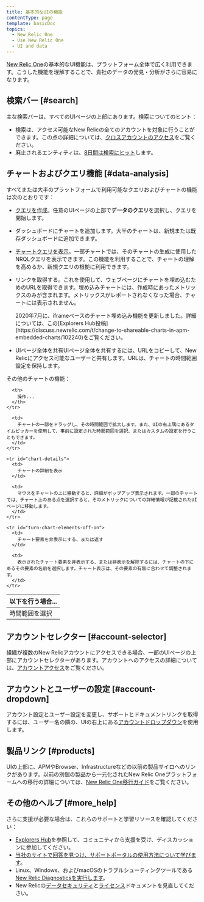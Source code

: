 ```yaml
---
title: 基本的なUIの機能
contentType: page
template: basicDoc
topics:
  - New Relic One
  - Use New Relic One
  - UI and data
---
```


[New Relic One](/docs/new-relic-one-overview)の基本的なUI機能は、プラットフォーム全体で広く利用できます。こうした機能を理解することで、貴社のデータの発見・分析がさらに容易になります。

## 検索バー [#search]

主な検索バーは、すべてのUIページの上部にあります。検索についてのヒント：

* 検索は、アクセス可能なNew Relicの全てのアカウントを対象に行うことができます。この点の詳細については、[クロスアカウントのアクセス](/docs/accounts/accounts-billing/general-account-settings/factors-affecting-access-features-data#account-access)をご覧ください。
* 廃止されるエンティティは、[8日間は検索にヒット](/docs/new-relic-one-entity-explorer#data-retention)します。

## チャートおよびクエリ機能 [#data-analysis]

すべてまたは大半のプラットフォームで利用可能なクエリおよびチャートの機能は次のとおりです：

* [クエリを作成](/docs/introduction-chart-builder)。任意のUIページの上部で**データのクエリ**を選択し、クエリを開始します。
* ダッシュボードにチャートを追加します。大半のチャートは、新規または既存ダッシュボードに追加できます。
* [チャートクエリを表示](/docs/query-your-data/nrql-new-relic-query-language/get-started/introduction-nrql-new-relics-query-language#what-is-nrql)。一部チャートでは、そのチャートの生成に使用したNRQLクエリを表示できます。この機能を利用することで、チャートの理解を高めるか、新規クエリの根拠に利用できます。
* リンクを取得する。これを使用して、ウェブページにチャートを埋め込むためのURLを取得できます。埋め込みチャートには、作成時にあったメトリックスのみが含まれます。メトリックスがレポートされなくなった場合、チャートには表示されません。

  <Callout variant="tip">
    2020年7月に、iframeベースのチャート埋め込み機能を更新しました。詳細については、この[Explorers Hub投稿](https://discuss.newrelic.com/t/change-to-shareable-charts-in-apm-embedded-charts/102240)をご覧ください。
  </Callout>
* UIページ全体を共有UIページ全体を共有するには、URLをコピーして、New Relicにアクセス可能なユーザーと共有します。URLは、チャートの時間範囲設定を保持します。

その他のチャートの機能：

<Table>
  <thead>
    <tr>
      <th width={250}>
        以下を行う場合...
      </th>

      <th>
        操作...
      </th>
    </tr>
  </thead>

  <tbody>
    <tr id="select-time">
      <td>
        時間範囲を選択
      </td>

      <td>
        チャートの一部をドラッグし、その時間範囲で拡大します。また、UIの右上隅にあるタイムピッカーを使用して、事前に設定された時間範囲を選択、またはカスタムの設定を行うこともできます。
      </td>
    </tr>

    <tr id="chart-details">
      <td>
        チャートの詳細を表示
      </td>

      <td>
        マウスをチャートの上に移動すると、詳細がポップアップ表示されます。一部のチャートでは、チャート上のある点を選択すると、そのメトリックについての詳細情報が記載されたUIページに移動します。
      </td>
    </tr>

    <tr id="turn-chart-elements-off-on">
      <td>
        チャート要素を非表示にする、または返す
      </td>

      <td>
        表示されたチャート要素を非表示する、または非表示を解除するには、チャートの下にあるその要素の名前を選択します。チャート表示は、その要素の有無に合わせて調整されます。
      </td>
    </tr>
  </tbody>
</Table>

## アカウントセレクター [#account-selector]

組織が複数のNew Relicアカウントにアクセスできる場合、一部のUIページの上部にアカウントセレクターがあります。アカウントへのアクセスの詳細については、[アカウントアクセス](/docs/accounts/accounts-billing/general-account-settings/factors-affecting-access-features-data)をご覧ください。

## アカウントとユーザーの設定 [#account-dropdown]

アカウント設定とユーザー設定を変更し、サポートとドキュメントリンクを取得するには、ユーザー名の隣の、UIの右上にある[アカウントドロップダウン](/docs/using-new-relic/welcome-new-relic/get-started/glossary#account-dropdown)を使用します。

## 製品リンク [#products]

UIの上部に、APMやBrowser、Infrastructureなどの以前の製品サイロへのリンクがあります。以前の別個の製品から一元化されたNew Relic Oneプラットフォームへの移行の詳細については、[New Relic One移行ガイド](/docs/new-relic-one/use-new-relic-one/core-concepts/new-relic-one-transition-guide-july-2020)をご覧ください。

## その他のヘルプ [#more_help]

さらに支援が必要な場合は、これらのサポートと学習リソースを確認してください：

* [Explorers Hub](https://discuss.newrelic.com/)を参照して、コミュニティから支援を受け、ディスカッションに参加してください。
* [当社のサイトで回答を見つけ、サポートポータルの使用方法について学びます](/docs/using-new-relic/welcome-new-relic/get-started/find-help-use-support-portal)。
* Linux、Windows、およびmacOSのトラブルシューティングツールである[New Relic Diagnosticsを実行します](/docs/using-new-relic/cross-product-functions/troubleshooting/new-relic-diagnostics)。
* New Relicの[データセキュリティ](/docs/security)と[ライセンス](/docs/licenses)ドキュメントを見直してください。

